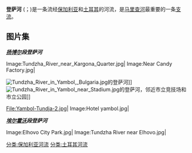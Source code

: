 {{Infobox River 
  | river_name = 登萨河
  | image_name = Tunca.jpg
  | caption = 流经[[土耳其|土耳其]][[埃迪尔内|埃迪尔内]]的登萨河
  | origin = [[保加利亚|保加利亚]][[巴尔干山脉|巴尔干山脉]][[博泰夫峰|博泰夫峰]]{{Coord|42|43|40|N|24|58|10|E|type:river_region:BG|display=inline,title}}
  | mouth = [[土耳其|土耳其]][[埃迪尔内|埃迪尔内]][[马里查河|马里查河]]{{Coord|41|42|N|26|34|E|type:river_region:BG|name=Tundzha River mouth}}
  | basin_countries = [[保加利亚|保加利亚]]、[[土耳其|土耳其]]
  | length = 保加利亚境内350公里
  | elevation = 1,940米
  | discharge = 
  | watershed = 保加利亚境内7,884 km²
}}

'''登萨河''' ({{Lang-bg|Тунджа}}；{{Lang-tr|Tunca}})是一条流经[[保加利亚|保加利亚]]和[[土耳其|土耳其]]的河流，是[[马里查河|马里查河]]最重要的一条[[支流|支流]]。
==图片集==
'''''[[扬博尔|扬博尔]]段登萨河'''''
<gallery>
Image:Tundzha_River_near_Kargona_Quarter.jpg|
Image:Near Candy Factory.jpg|
</gallery>
[[Image:Tundzha_River_in_Yambol,_Bulgaria.jpg|thumb]]的登萨河]]
[[Image:Tundzha_River_in_Yambol_near_Stadium.jpg|thumb]]的登萨河，邻近市立竞技场和市立公园]]
<gallery>
File:Yambol-Tundja-2.jpg|
Image:Hotel yambol.jpg|
</gallery>

'''''[[埃尔霍沃|埃尔霍沃]]段登萨河'''''
<gallery>
Image:Elhovo City Park.jpg|
Image:Tundzha River near Elhovo.jpg|

</gallery>
[[分类:保加利亚河流|分类:保加利亚河流]]
[[分类:土耳其河流|分类:土耳其河流]]
